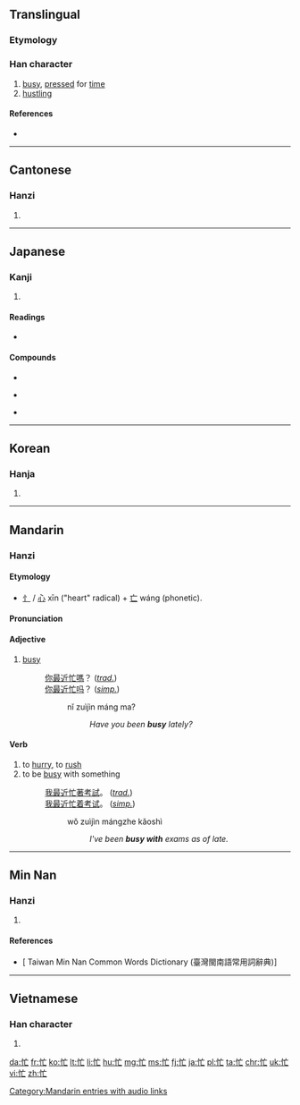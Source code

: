 {{also|忘}}
==Translingual==
{{stroke order|strokes=6}}
===Etymology===

{{Han compound|忄|亡|c1=s|c2=p|ls=psc}}

===Han character===
{{Han char|rn=61|rad=心|as=03|sn=6|four=9001<sub>0</sub>|canj=心卜女 (PYV)|ids=⿰[[忄]][[亡]]}}

# [[busy]], [[press]]ed for [[time]]
# [[hustling]]

====References====
* {{Han ref|kx=0377.010|dkj=10334|dj=0703.100|hdz=42272.160|uh=5FD9|ud=24537|bh=A6A3|bd=42659}}

----

==Cantonese==

===Hanzi===
{{yue-hanzi|jyut=[[mong4]]|y=mong4}}

# {{defn|lang=yue|sort=心03}}

----

==Japanese==

===Kanji===
{{ja-kanji|grade=c|rs=心03}}

# {{defn|lang=ja|sort=心03}}

====Readings====
* {{ja-readings|on=[[ぼう]] (bō), [[もう]] (mō)|kun=[[いそがしい]] (isogashii)}}

====Compounds====
{{top3}}
* {{l|ja|sc=Jpan|多忙|tr=たぼう, tabō}}
{{mid3}}
* {{l|ja|sc=Jpan|忙殺|tr=ぼうさつ, bōsatsu}}
{{mid3}}
* {{l|ja|sc=Jpan|忙中閑|tr=ぼうちゅうかん, bōchūkan}}
{{bottom}}

----

==Korean==

===Hanja===
{{ko-hanja|hangeul=망|eumhun=|rv=mang|mr=mang|y=mang}}

# {{defn|lang=ko|sort=心03}}

----

==Mandarin==
{{zh-hanzi-box|[[忙]]}}

===Hanzi===
{{cmn-hanzi|pin=[[máng]] ([[mang2]])|wg=mang<sup>2</sup>}}

====Etymology====
* [[忄]] / [[心]] xīn ("heart" radical) + [[亡]] wáng (phonetic).

====Pronunciation====
{{Pinyin-IPA|máng|a=zh-máng.ogg}}

====Adjective====
{{cmn-adj|ts|pin=máng|pint=mang2}}

# [[busy]]
#: [[你]][[最近]][[忙]][[嗎]]？ (''[[Traditional Chinese|trad.]]'')
#: [[你]][[最近]][[忙]][[吗]]？ (''[[Simplified Chinese|simp.]]'')
#:: nǐ zuìjìn máng ma?
#::: ''Have you been '''busy''' lately?''

====Verb====
{{cmn-verb|ts|pin=máng|pint=mang2}}

# to [[hurry]], to [[rush]]
# to be [[busy]] with something
#: [[我]][[最近]][[忙]][[著]][[考試]]。 (''[[Traditional Chinese|trad.]]'')
#: [[我]][[最近]][[忙]][[着]][[考试]]。 (''[[Simplified Chinese|simp.]]'')
#:: wǒ zuìjìn mángzhe kǎoshì
#::: ''I've been '''busy with''' exams as of late.''

[[Category:Mandarin entries with audio links]]

----

==Min Nan==

===Hanzi===
{{nan-hanzi|tlpa=[[bông]] (bong<sup>5</sup>), [[bâng]] (bang<sup>5</sup>)}}

# {{defn|lang=nan|sort=心03}}

====References====
*[ Taiwan Min Nan Common Words Dictionary (臺灣閩南語常用詞辭典)]

----

==Vietnamese==

===Han character===
{{vi-hantu|[[mang]], [[màng]], [[mường]]|rs=心03}}

# {{defn|lang=vi|sort=心03}}

[[da:忙]]
[[fr:忙]]
[[ko:忙]]
[[lt:忙]]
[[li:忙]]
[[hu:忙]]
[[mg:忙]]
[[ms:忙]]
[[fj:忙]]
[[ja:忙]]
[[pl:忙]]
[[ta:忙]]
[[chr:忙]]
[[uk:忙]]
[[vi:忙]]
[[zh:忙]]